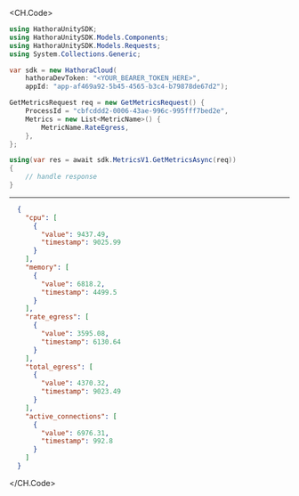 
<CH.Code>
```csharp GetMetrics.cs
using HathoraUnitySDK;
using HathoraUnitySDK.Models.Components;
using HathoraUnitySDK.Models.Requests;
using System.Collections.Generic;

var sdk = new HathoraCloud(
    hathoraDevToken: "<YOUR_BEARER_TOKEN_HERE>",
    appId: "app-af469a92-5b45-4565-b3c4-b79878de67d2");

GetMetricsRequest req = new GetMetricsRequest() {
    ProcessId = "cbfcddd2-0006-43ae-996c-995fff7bed2e",
    Metrics = new List<MetricName>() {
        MetricName.RateEgress,
    },
};

using(var res = await sdk.MetricsV1.GetMetricsAsync(req))
{
    // handle response
}
```
---

```json Example Response
  {
    "cpu": [
      {
        "value": 9437.49,
        "timestamp": 9025.99
      }
    ],
    "memory": [
      {
        "value": 6818.2,
        "timestamp": 4499.5
      }
    ],
    "rate_egress": [
      {
        "value": 3595.08,
        "timestamp": 6130.64
      }
    ],
    "total_egress": [
      {
        "value": 4370.32,
        "timestamp": 9023.49
      }
    ],
    "active_connections": [
      {
        "value": 6976.31,
        "timestamp": 992.8
      }
    ]
  }
```
</CH.Code>
